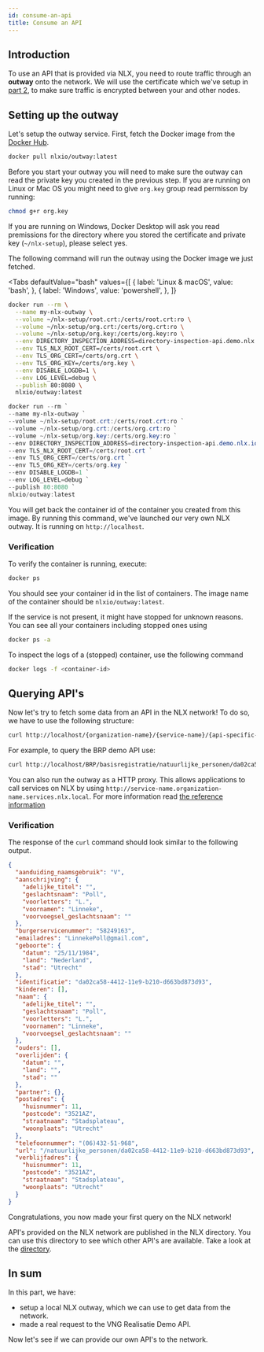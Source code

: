 ```yaml
---
id: consume-an-api
title: Consume an API
---
```

## Introduction

To use an API that is provided via NLX, you need to route traffic through an **outway** onto the network.
We will use the certificate which we've setup in [part 2](./../retrieve-a-demo-certificate.md), to make sure traffic is encrypted between your and other nodes.

## Setting up the outway

Let's setup the outway service. First, fetch the Docker image from the [Docker Hub](https://hub.docker.com/u/nlxio).

```bash
docker pull nlxio/outway:latest
```

Before you start your outway you will need to make sure the outway can read the private key you created in the previous step.
If you are running on Linux or Mac OS you might need to give `org.key` group read permisson by running:

```bash
chmod g+r org.key
```

If you are running on Windows, Docker Desktop will ask you read premissions for the directory where you stored the certificate and private key (`~/nlx-setup`), please select yes.

The following command will run the outway using the Docker image we just fetched.


<Tabs
  defaultValue="bash"
  values={[
    { label: 'Linux & macOS', value: 'bash', },
    { label: 'Windows', value: 'powershell', },
  ]}
>
<TabItem value="bash">

```bash
docker run --rm \
  --name my-nlx-outway \
  --volume ~/nlx-setup/root.crt:/certs/root.crt:ro \
  --volume ~/nlx-setup/org.crt:/certs/org.crt:ro \
  --volume ~/nlx-setup/org.key:/certs/org.key:ro \
  --env DIRECTORY_INSPECTION_ADDRESS=directory-inspection-api.demo.nlx.io:443 \
  --env TLS_NLX_ROOT_CERT=/certs/root.crt \
  --env TLS_ORG_CERT=/certs/org.crt \
  --env TLS_ORG_KEY=/certs/org.key \
  --env DISABLE_LOGDB=1 \
  --env LOG_LEVEL=debug \
  --publish 80:8080 \
  nlxio/outway:latest
```

</TabItem>
<TabItem value="powershell">

```powershell
docker run --rm `
--name my-nlx-outway `
--volume ~/nlx-setup/root.crt:/certs/root.crt:ro `
--volume ~/nlx-setup/org.crt:/certs/org.crt:ro `
--volume ~/nlx-setup/org.key:/certs/org.key:ro `
--env DIRECTORY_INSPECTION_ADDRESS=directory-inspection-api.demo.nlx.io:443 `
--env TLS_NLX_ROOT_CERT=/certs/root.crt `
--env TLS_ORG_CERT=/certs/org.crt `
--env TLS_ORG_KEY=/certs/org.key `
--env DISABLE_LOGDB=1 `
--env LOG_LEVEL=debug `
--publish 80:8080 `
nlxio/outway:latest
```

</TabItem>
</Tabs>

You will get back the container id of the container you created from this image.
By running this command, we've launched our very own NLX outway. It is running on `http://localhost`.


### Verification

To verify the container is running, execute:

```bash
docker ps
```

You should see your container id in the list of containers. The image name  of the container should be `nlxio/outway:latest`.

If the service is not present, it might have stopped for unknown reasons. You can see all your containers including stopped ones using

```bash
docker ps -a
```

To inspect the logs of a (stopped) container, use the following command

```bash
docker logs -f <container-id>
```

## Querying API's

Now let's try to fetch some data from an API in the NLX network!
To do so, we have to use the following structure:

```bash
curl http://localhost/{organization-name}/{service-name}/{api-specific-path}
```

For example, to query the BRP demo API use:

```bash
curl http://localhost/BRP/basisregistratie/natuurlijke_personen/da02ca58-4412-11e9-b210-d663bd873d93
```

You can also run the outway as a HTTP proxy. This allows applications to call services on NLX by using `http://service-name.organization-name.services.nlx.local`.
For more information read [the reference information](../../reference-information/proxy.md)

### Verification

The response of the `curl` command should look similar to the following output.

```json
{
  "aanduiding_naamsgebruik": "V",
  "aanschrijving": {
    "adelijke_titel": "",
    "geslachtsnaam": "Poll",
    "voorletters": "L.",
    "voornamen": "Linneke",
    "voorvoegsel_geslachtsnaam": ""
  },
  "burgerservicenummer": "58249163",
  "emailadres": "LinnekePoll@gmail.com",
  "geboorte": {
    "datum": "25/11/1984",
    "land": "Nederland",
    "stad": "Utrecht"
  },
  "identificatie": "da02ca58-4412-11e9-b210-d663bd873d93",
  "kinderen": [],
  "naam": {
    "adelijke_titel": "",
    "geslachtsnaam": "Poll",
    "voorletters": "L.",
    "voornamen": "Linneke",
    "voorvoegsel_geslachtsnaam": ""
  },
  "ouders": [],
  "overlijden": {
    "datum": "",
    "land": "",
    "stad": ""
  },
  "partner": {},
  "postadres": {
    "huisnummer": 11,
    "postcode": "3521AZ",
    "straatnaam": "Stadsplateau",
    "woonplaats": "Utrecht"
  },
  "telefoonnummer": "(06)432-51-968",
  "url": "/natuurlijke_personen/da02ca58-4412-11e9-b210-d663bd873d93",
  "verblijfadres": {
    "huisnummer": 11,
    "postcode": "3521AZ",
    "straatnaam": "Stadsplateau",
    "woonplaats": "Utrecht"
  }
}
```

Congratulations, you now made your first query on the NLX network!

API's provided on the NLX network are published in the NLX directory. You can use this directory to see which other API's are available.
Take a look at the [directory](https://directory.nlx.io).

## In sum

In this part, we have:

- setup a local NLX outway, which we can use to get data from the network.
- made a real request to the VNG Realisatie Demo API.

Now let's see if we can provide our own API's to the network.
